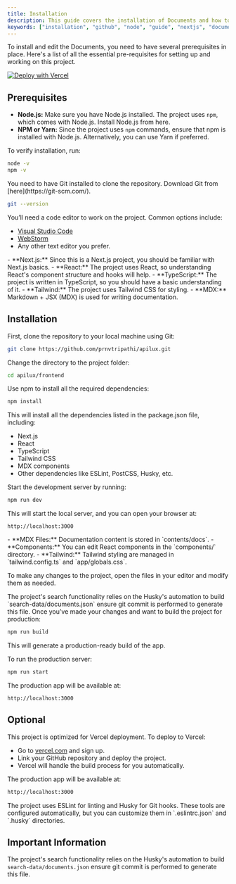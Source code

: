 ```yaml
---
title: Installation
description: This guide covers the installation of Documents and how to edit your new project.
keywords: ["installation", "github", "node", "guide", "nextjs", "documents"]
---
```


To install and edit the Documents, you need to have several prerequisites in place. Here's a list of all the essential pre-requisites 
for setting up and working on this project.

[![Deploy with Vercel](https://vercel.com/button)](https://vercel.com/new/clone?repository-url=https%3A%2F%2Fgithub.com%2Frubixvi%2Frubix-documents&project-name=my-documents&repository-name=my-documents&demo-title=Documents&demo-description=This%20Document%20Starter%20Kit%20is%20developed%20with%20Next.js%2C%20Tailwind%20CSS%20and%20TypeScript.%20It%20serves%20as%20a%20flexible%20and%20scalable%20foundation%20for%20building%20documentation%20websites%20or%20content-driven%20projects.&demo-url=https%3A%2F%2Frubix-documents.vercel.app%2F&demo-image=https%3A%2F%2Fgithub.com%2Frubixvi%2Frubix-documents%2Fblob%2Fmain%2Fpublic%2Fscreens%2Fscreen-1.png)

## Prerequisites

<Step>
<StepItem title="System Requirements">

  - **Node.js:** Make sure you have Node.js installed. The project uses `npm`, which comes with Node.js. Install Node.js from here.
  - **NPM or Yarn:** Since the project uses `npm` commands, ensure that npm is installed with Node.js. Alternatively, you can use Yarn if preferred.

To verify installation, run:

  ```bash
  node -v
  npm -v
  ```

</StepItem>
<StepItem title="Git">
You need to have Git installed to clone the repository. Download Git from [here](https://git-scm.com/).

  ```bash
  git --version
  ```

</StepItem>
<StepItem title="Code Editor">
You’ll need a code editor to work on the project. Common options include:

  - [Visual Studio Code](https://code.visualstudio.com/)
  - [WebStorm](https://www.jetbrains.com/webstorm/)
  - Any other text editor you prefer.

</StepItem>
<StepItem title="Required Knowledge">
- **Next.js:** Since this is a Next.js project, you should be familiar with Next.js basics.
- **React:** The project uses React, so understanding React's component structure and hooks will help.
- **TypeScript:** The project is written in TypeScript, so you should have a basic understanding of it.
- **Tailwind:** The project uses Tailwind CSS for styling.
- **MDX:** Markdown + JSX (MDX) is used for writing documentation.

</StepItem>
</Step>

## Installation

<Step>
<StepItem title="Clone the Repository">
First, clone the repository to your local machine using Git:

  ```bash
  git clone https://github.com/prnvtripathi/apilux.git
  ```

Change the directory to the project folder:

  ```bash
  cd apilux/frontend
  ```

</StepItem>
<StepItem title="Install Dependencies">
Use npm to install all the required dependencies:

  ```bash
  npm install
  ```

This will install all the dependencies listed in the package.json file, including:

  - Next.js
  - React
  - TypeScript
  - Tailwind CSS
  - MDX components
  - Other dependencies like ESLint, PostCSS, Husky, etc.

</StepItem>

<StepItem title="Running the Development Server">
Start the development server by running:

  ```bash
  npm run dev
  ```

This will start the local server, and you can open your browser at:

  ```arduino
  http://localhost:3000
  ```

</StepItem>

<StepItem title="Editing the Project">
  - **MDX Files:** Documentation content is stored in `contents/docs`.
  - **Components:** You can edit React components in the `components/` directory.
  - **Tailwind:** Tailwind styling are managed in `tailwind.config.ts` and `app/globals.css`.

To make any changes to the project, open the files in your editor and modify them as needed.


<Note title="Required" type="danger">
  The project's search functionality relies on the Husky's automation to build `search-data/documents.json` ensure git commit is performed to generate this file.
</Note>


</StepItem>
<StepItem title="Building for Production">
Once you’ve made your changes and want to build the project for production:

  ```bash
  npm run build
  ```

This will generate a production-ready build of the app.

</StepItem>
<StepItem title="Running Production Server">
To run the production server:

  ```bash
  npm run start
  ```

The production app will be available at:

  ```arduino
  http://localhost:3000
  ```

</StepItem>
</Step>

## Optional
<Step>
<StepItem title="Deploying to Vercel">
This project is optimized for Vercel deployment. To deploy to Vercel:

  - Go to [vercel.com](https://vercel.com/) and sign up.
  - Link your GitHub repository and deploy the project.
  - Vercel will handle the build process for you automatically.

The production app will be available at:

  ```bash
  http://localhost:3000
  ```

</StepItem>
<StepItem title="Linting and Pre-commit Hooks">
The project uses ESLint for linting and Husky for Git hooks. These tools are configured automatically, but you can customize them in `.eslintrc.json` and `.husky` directories.
</StepItem>
</Step>

## Important Information

The project's search functionality relies on the Husky's automation to build `search-data/documents.json` ensure git commit is performed to generate this file.